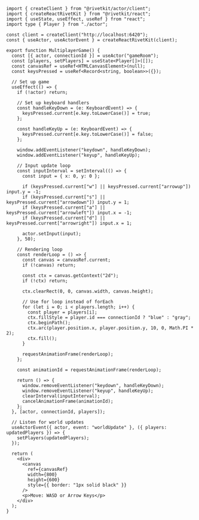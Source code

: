 ```tsx
import { createClient } from "@rivetkit/actor/client";
import { createReactRivetKit } from "@rivetkit/react";
import { useState, useEffect, useRef } from "react";
import type { Player } from "./actor";

const client = createClient("http://localhost:6420");
const { useActor, useActorEvent } = createReactRivetKit(client);

export function MultiplayerGame() {
  const [{ actor, connectionId }] = useActor("gameRoom");
  const [players, setPlayers] = useState<Player[]>([]);
  const canvasRef = useRef<HTMLCanvasElement>(null);
  const keysPressed = useRef<Record<string, boolean>>({});
  
  // Set up game
  useEffect(() => {
    if (!actor) return;
    
    // Set up keyboard handlers
    const handleKeyDown = (e: KeyboardEvent) => {
      keysPressed.current[e.key.toLowerCase()] = true;
    };
    
    const handleKeyUp = (e: KeyboardEvent) => {
      keysPressed.current[e.key.toLowerCase()] = false;
    };
    
    window.addEventListener("keydown", handleKeyDown);
    window.addEventListener("keyup", handleKeyUp);
    
    // Input update loop
    const inputInterval = setInterval(() => {
      const input = { x: 0, y: 0 };
      
      if (keysPressed.current["w"] || keysPressed.current["arrowup"]) input.y = -1;
      if (keysPressed.current["s"] || keysPressed.current["arrowdown"]) input.y = 1;
      if (keysPressed.current["a"] || keysPressed.current["arrowleft"]) input.x = -1;
      if (keysPressed.current["d"] || keysPressed.current["arrowright"]) input.x = 1;
      
      actor.setInput(input);
    }, 50);
    
    // Rendering loop
    const renderLoop = () => {
      const canvas = canvasRef.current;
      if (!canvas) return;
      
      const ctx = canvas.getContext("2d");
      if (!ctx) return;
      
      ctx.clearRect(0, 0, canvas.width, canvas.height);
      
      // Use for loop instead of forEach
      for (let i = 0; i < players.length; i++) {
        const player = players[i];
        ctx.fillStyle = player.id === connectionId ? "blue" : "gray";
        ctx.beginPath();
        ctx.arc(player.position.x, player.position.y, 10, 0, Math.PI * 2);
        ctx.fill();
      }
      
      requestAnimationFrame(renderLoop);
    };
    
    const animationId = requestAnimationFrame(renderLoop);
    
    return () => {
      window.removeEventListener("keydown", handleKeyDown);
      window.removeEventListener("keyup", handleKeyUp);
      clearInterval(inputInterval);
      cancelAnimationFrame(animationId);
    };
  }, [actor, connectionId, players]);
  
  // Listen for world updates
  useActorEvent({ actor, event: "worldUpdate" }, ({ players: updatedPlayers }) => {
    setPlayers(updatedPlayers);
  });
  
  return (
    <div>
      <canvas 
        ref={canvasRef} 
        width={800} 
        height={600} 
        style={{ border: "1px solid black" }}
      />
      <p>Move: WASD or Arrow Keys</p>
    </div>
  );
}
```
